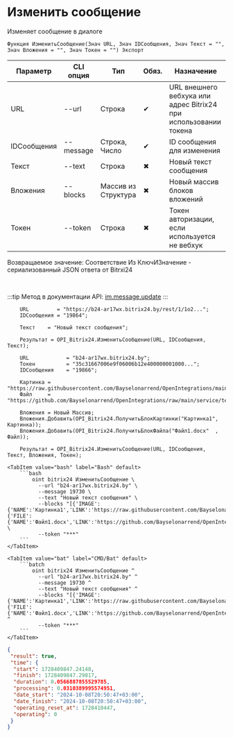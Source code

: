 ﻿---
sidebar_position: 2
---


# Изменить сообщение
 Изменяет сообщение в диалоге



`Функция ИзменитьСообщение(Знач URL, Знач IDСообщения, Знач Текст = "", Знач Вложения = "", Знач Токен = "") Экспорт`

  | Параметр | CLI опция | Тип | Обяз. | Назначение |
  |-|-|-|-|-|
  | URL | --url | Строка | &#x2714; | URL внешнего вебхука или адрес Bitrix24 при использовании токена |
  | IDСообщения | --message | Строка, Число | &#x2714; | ID сообщения для изменения |
  | Текст | --text | Строка | &#x2716; | Новый текст сообщения |
  | Вложения | --blocks | Массив из Структура | &#x2716; | Новый массив блоков вложений |
  | Токен | --token | Строка | &#x2716; | Токен авторизации, если используется не вебхук |

  
  Возвращаемое значение:   Соответствие Из КлючИЗначение - сериализованный JSON ответа от Bitrxi24

<br/>

:::tip
Метод в документации API: [im.message.update](https://dev.1c-bitrix.ru/learning/course/?COURSE_ID=93&LESSON_ID=12117)
:::
<br/>


```bsl title="Пример использования для 1С:Предприятие/OneScript"
    URL         = "https://b24-ar17wx.bitrix24.by/rest/1/1o2...";
    IDСообщения = "19864";

    Текст    = "Новый текст сообщения";

    Результат = OPI_Bitrix24.ИзменитьСообщение(URL, IDСообщения, Текст);

    URL            = "b24-ar17wx.bitrix24.by";
    Токен          = "35c31667006e9f06006b12e400000001000...";
    IDСообщения    = "19866";

    Картинка = "https://raw.githubusercontent.com/Bayselonarrend/OpenIntegrations/main/service/test_data/picture.jpg";
    Файл     = "https://github.com/Bayselonarrend/OpenIntegrations/raw/main/service/test_data/document.docx";

    Вложения = Новый Массив;
    Вложения.Добавить(OPI_Bitrix24.ПолучитьБлокКартинки("Картинка1", Картинка));
    Вложения.Добавить(OPI_Bitrix24.ПолучитьБлокФайла("Файл1.docx"  , Файл));

    Результат = OPI_Bitrix24.ИзменитьСообщение(URL, IDСообщения, Текст, Вложения, Токен);
```
    

 <Tabs>
  
    <TabItem value="bash" label="Bash" default>
        ```bash
            oint bitrix24 ИзменитьСообщение \
              --url "b24-ar17wx.bitrix24.by" \
              --message 19730 \
              --text "Новый текст сообщения" \
              --blocks "[{'IMAGE':{'NAME':'Картинка1','LINK':'https://raw.githubusercontent.com/Bayselonarrend/OpenIntegrations/main/service/test_data/picture.jpg'}},{'FILE':{'NAME':'Файл1.docx','LINK':'https://github.com/Bayselonarrend/OpenIntegrations/raw/main/service/test_data/document.docx'}}]" \
              --token "***"
        ```
    </TabItem>
  
    <TabItem value="bat" label="CMD/Bat" default>
        ```batch
            oint bitrix24 ИзменитьСообщение ^
              --url "b24-ar17wx.bitrix24.by" ^
              --message 19730 ^
              --text "Новый текст сообщения" ^
              --blocks "[{'IMAGE':{'NAME':'Картинка1','LINK':'https://raw.githubusercontent.com/Bayselonarrend/OpenIntegrations/main/service/test_data/picture.jpg'}},{'FILE':{'NAME':'Файл1.docx','LINK':'https://github.com/Bayselonarrend/OpenIntegrations/raw/main/service/test_data/document.docx'}}]" ^
              --token "***"
        ```
    </TabItem>
</Tabs>


```json title="Результат"
{
 "result": true,
 "time": {
  "start": 1728409847.24148,
  "finish": 1728409847.29817,
  "duration": 0.0566887855529785,
  "processing": 0.0310389995574951,
  "date_start": "2024-10-08T20:50:47+03:00",
  "date_finish": "2024-10-08T20:50:47+03:00",
  "operating_reset_at": 1728410447,
  "operating": 0
 }
}
```

